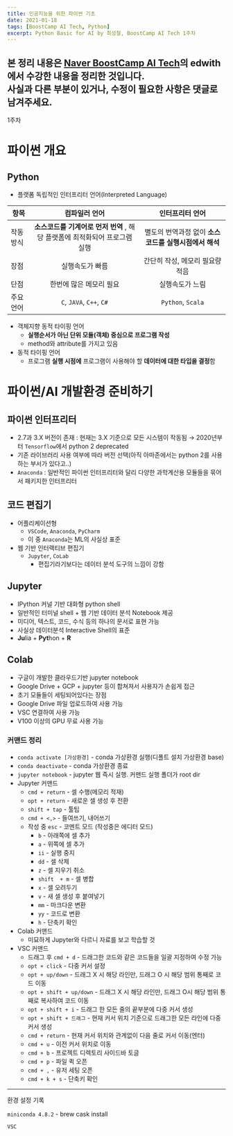 ```yaml
---
title: 인공지능을 위한 파이썬 기초
date: 2021-01-18
tags: [BoostCamp AI Tech, Python]
excerpt: Python Basic for AI by 최성철, BoostCamp AI Tech 1주차
---
```

본 정리 내용은 [Naver BoostCamp AI Tech](https://boostcamp.connect.or.kr/)의 edwith에서 수강한 내용을 정리한 것입니다.  
사실과 다른 부분이 있거나, 수정이 필요한 사항은 댓글로 남겨주세요.
---
1주차

# 파이썬 개요

## Python

- 플랫폼 독립적인 인터프리터 언어(Interpreted Language)

|항목|컴파일러 언어|인터프리터 언어|
|---|:-:|:-:|
|작동방식| **소스코드를 기계어로 먼저 번역** , 해당 플랫폼에 최적화되어 프로그램 실행 |별도의 번역과정 없이 **소스코드를 실행시점에서 해석**|
|장점|실행속도가 빠름|간단히 작성, 메모리 필요량 적음|
|단점|한번에 많은 메모리 필요|실행속도가 느림|
|주요 언어|`C`, `JAVA`, `C++`, `C#`|`Python`, `Scala`|

- 객체지향 동적 타이핑 언어
    - **실행순서가 아닌 단위 모듈(객체) 중심으로 프로그램 작성**
    - method와 attribute를 가지고 있음
- 동적 타이핑 언어
    - 프로그램 **실행 시점에** 프로그램이 사용해야 할 **데이터에 대한 타입을 결정**함

# 파이썬/AI 개발환경 준비하기

## 파이썬 인터프리터

- 2.7과 3.X 버전이 존재 : 현재는 3.X 기준으로 모든 시스템이 작동됨 → 2020년부터 `Tensorflow`에서 python 2 deprecated
- 기존 라이브러리 사용 여부에 따라 버전 선택(아직 아마존에서는 python 2를 사용하는 부서가 있다고..)
- `Anaconda` : 일반적인 파이썬 인터프리터와 달리 다양한 과학계산용 모듈들을 묶어서 패키지한 인터프리터

## 코드 편집기

- 어플리케이션형
    - `VSCode`, `Anaconda`, `PyCharm`
    - 이 중 `Anaconda`는 ML의 사실상 표준
- 웹 기반 인터랙티브 편집기
    - `Jupyter`, `CoLab`
        - 편집기라기보다는 데이터 분석 도구의 느낌이 강함

## Jupyter

- IPython 커널 기반 대화형 python shell
- 일반적인 터미널 shell + 웹 기반 데이터 분석 Notebook 제공
- 미디어, 텍스트, 코드, 수식 등의 하나의 문서로 표현 가능
- 사실상 데이터분석 Interactive Shell의 표준
- **Ju**lia + **Pyt**hon + **R**

## Colab

- 구글이 개발한 클라우드기반 jupyter notebook
- Google Drive + GCP + jupyter 등이 합쳐져서 사용자가 손쉽게 접근
- 초기 모듈들이 세팅되어있다는 장점
- Google Drive 파일 업로드하여 사용 가능
- VSC 연결하여 사용 가능
- V100 이상의 GPU 무료 사용 가능

### 커맨드 정리

- `conda activate [가상환경]` - conda 가상환경 실행(디폴트 설치 가상환경 base)
- `conda deactivate` - conda 가상환경 종료
- `jupyter notebook` - jupyter 웹 즉시 실행. 커맨드 실행 폴더가 root dir
- Jupyter 커맨드
    - `cmd + return` - 셀 수행(메모리 적재)
    - `opt + return` - 새로운 셀 생성 후 전환
    - `shift + tap` - 툴팁
    - `cmd + <,>` - 들여쓰기, 내어쓰기
    - 작성 중 `esc` - 코멘트 모드 (작성중은 에디터 모드)
        - `b` - 아래쪽에 셀 추가
        - `a` - 위쪽에 셀 추가
        - `ii` - 실행 중지
        - `dd` - 셀 삭제
        - `z` - 셀 지우기 취소
        - `shift  + m` - 셀 병합
        - `x` - 셀 오려두기
        - `v` - 새 셀 생성 후 붙여넣기
        - `mm` - 마크다운 변환
        - `yy` - 코드로 변환
        - `h` - 단축키 확인
- Colab 커맨드
    - 미묘하게 Jupyter와 다르니 자료를 보고 학습할 것
- VSC 커맨드
    - 드래그 후 `cmd + d` - 드래그한 코드와 같은 코드들을 일괄 지정하여 수정 가능
    - `opt + click` - 다중 커서 설정
    - `opt + up/down` - 드래그 X 시 해당 라인만, 드래그 O 시 해당 범위 통째로 코드 이동
    - `opt + shift + up/down` - 드래그  X 시 해당 라인만, 드래그 O시 해당 범위 통째로 복사하여 코드 이동
    - `opt + shift + i` - 드래그 한 모든 줄의 끝부분에 다중 커서 생성
    - `opt + shift + 드래그` - 현재 커서 위치 기준으로 드래그한 모든 라인에 다중 커서 생성
    - `cmd + return` - 현재 커서 위치와 관계없이 다음 줄로 커서 이동(엔터)
    - `cmd + u` - 이전 커서 위치로 이동
    - `cmd + b` - 프로젝트 디렉토리 사이드바 토글
    - `cmd + p` - 파일 퀵 오픈
    - `cmd + ,` - 유저 세팅 오픈
    - `cmd + k + s` - 단축키 확인

---

환경 설정 기록

`miniconda 4.8.2` - brew cask install

`VSC`